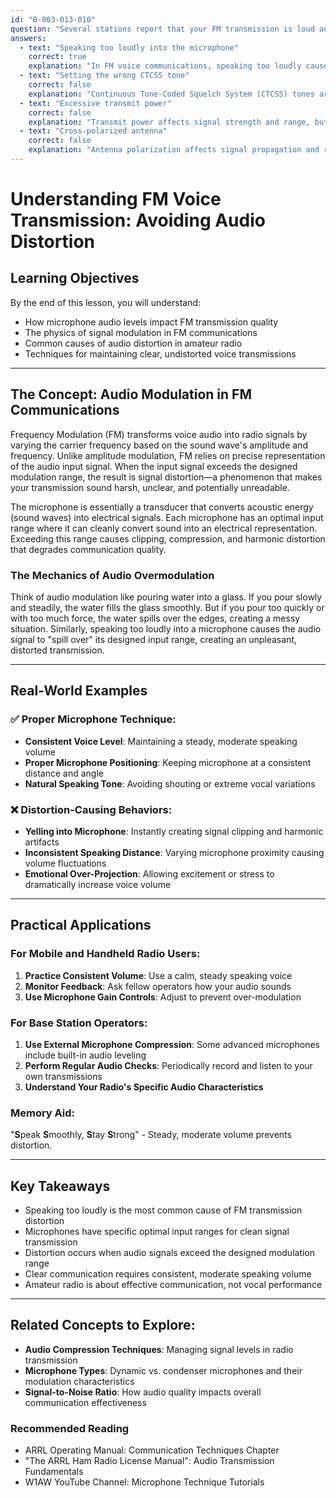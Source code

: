 ```yaml
---
id: "B-003-013-010"
question: "Several stations report that your FM transmission is loud and distorted, but on frequency. Which of the following is the most probable cause of the distortion?"
answers:
  - text: "Speaking too loudly into the microphone"
    correct: true
    explanation: "In FM voice communications, speaking too loudly causes audio input level to exceed the microphone's designed modulation range, resulting in signal distortion. This occurs when the audio signal's peaks clip or compress, creating harmonic artifacts that make the transmission sound harsh and unclear. The microphone's pre-amplifier can only handle a certain input level before overloading, which produces the reported loud and distorted sound."
  - text: "Setting the wrong CTCSS tone"
    correct: false
    explanation: "Continuous Tone-Coded Squelch System (CTCSS) tones are used for repeater access and do not directly affect audio quality. An incorrect CTCSS tone might prevent your signal from accessing a repeater, but it won't cause audio distortion on the transmitted signal. This setting only impacts squelch and access, not the audio characteristics of the transmission."
  - text: "Excessive transmit power"
    correct: false
    explanation: "Transmit power affects signal strength and range, but does not inherently cause audio distortion. While extremely high power might cause some spectral issues, it would not specifically create the loud, distorted audio described in the scenario. Transmit power is separate from audio modulation quality."
  - text: "Cross-polarized antenna"
    correct: false
    explanation: "Antenna polarization affects signal propagation and reception strength, but has no direct impact on audio quality or transmission distortion. A cross-polarized antenna might reduce signal strength or cause reception challenges, but would not create the described loud and distorted audio characteristics."
---
```


# Understanding FM Voice Transmission: Avoiding Audio Distortion

## Learning Objectives
By the end of this lesson, you will understand:
- How microphone audio levels impact FM transmission quality
- The physics of signal modulation in FM communications
- Common causes of audio distortion in amateur radio
- Techniques for maintaining clear, undistorted voice transmissions

---

## The Concept: Audio Modulation in FM Communications

Frequency Modulation (FM) transforms voice audio into radio signals by varying the carrier frequency based on the sound wave's amplitude and frequency. Unlike amplitude modulation, FM relies on precise representation of the audio input signal. When the input signal exceeds the designed modulation range, the result is signal distortion—a phenomenon that makes your transmission sound harsh, unclear, and potentially unreadable.

The microphone is essentially a transducer that converts acoustic energy (sound waves) into electrical signals. Each microphone has an optimal input range where it can cleanly convert sound into an electrical representation. Exceeding this range causes clipping, compression, and harmonic distortion that degrades communication quality.

### The Mechanics of Audio Overmodulation

Think of audio modulation like pouring water into a glass. If you pour slowly and steadily, the water fills the glass smoothly. But if you pour too quickly or with too much force, the water spills over the edges, creating a messy situation. Similarly, speaking too loudly into a microphone causes the audio signal to "spill over" its designed input range, creating an unpleasant, distorted transmission.

---

## Real-World Examples

### ✅ Proper Microphone Technique:
- **Consistent Voice Level**: Maintaining a steady, moderate speaking volume
- **Proper Microphone Positioning**: Keeping microphone at a consistent distance and angle
- **Natural Speaking Tone**: Avoiding shouting or extreme vocal variations

### ❌ Distortion-Causing Behaviors:
- **Yelling into Microphone**: Instantly creating signal clipping and harmonic artifacts
- **Inconsistent Speaking Distance**: Varying microphone proximity causing volume fluctuations
- **Emotional Over-Projection**: Allowing excitement or stress to dramatically increase voice volume

---

## Practical Applications

### For Mobile and Handheld Radio Users:
1. **Practice Consistent Volume**: Use a calm, steady speaking voice
2. **Monitor Feedback**: Ask fellow operators how your audio sounds
3. **Use Microphone Gain Controls**: Adjust to prevent over-modulation

### For Base Station Operators:
1. **Use External Microphone Compression**: Some advanced microphones include built-in audio leveling
2. **Perform Regular Audio Checks**: Periodically record and listen to your own transmissions
3. **Understand Your Radio's Specific Audio Characteristics**

### Memory Aid:
"**S**peak **S**moothly, **S**tay **S**trong" - Steady, moderate volume prevents distortion.

---

## Key Takeaways

- Speaking too loudly is the most common cause of FM transmission distortion
- Microphones have specific optimal input ranges for clean signal transmission
- Distortion occurs when audio signals exceed the designed modulation range
- Clear communication requires consistent, moderate speaking volume
- Amateur radio is about effective communication, not vocal performance

---

## Related Concepts to Explore:
- **Audio Compression Techniques**: Managing signal levels in radio transmission
- **Microphone Types**: Dynamic vs. condenser microphones and their modulation characteristics
- **Signal-to-Noise Ratio**: How audio quality impacts overall communication effectiveness

### Recommended Reading

- ARRL Operating Manual: Communication Techniques Chapter
- "The ARRL Ham Radio License Manual": Audio Transmission Fundamentals
- W1AW YouTube Channel: Microphone Technique Tutorials